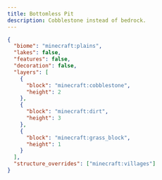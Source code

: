 ```yaml
---
title: Bottomless Pit
description: Cobblestone instead of bedrock.
---
```


```json lineNumbers
{
  "biome": "minecraft:plains",
  "lakes": false,
  "features": false,
  "decoration": false,
  "layers": [
    {
      "block": "minecraft:cobblestone",
      "height": 2
    },
    {
      "block": "minecraft:dirt",
      "height": 3
    },
    {
      "block": "minecraft:grass_block",
      "height": 1
    }
  ],
  "structure_overrides": ["minecraft:villages"]
}
```
